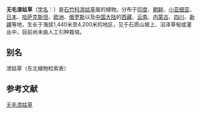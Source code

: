 {{Speciesbox
| name = 无毛漆姑草
| status = 
| status_system = 
| image = Sagina saginoides Atlas Alpenflora.jpg
| genus = Sagina
| species = saginoides
| authority = (L.) Karsten
}}

'''无毛漆姑草'''（[[学名|学名]]：{{lang|la|''Sagina saginoides''}}）是[[石竹科|石竹科]][[漆姑草|漆姑草]]属的植物。分布于[[印度|印度]]、[[朝鲜|朝鲜]]、[[小亚细亚|小亚细亚]]、[[日本|日本]]、[[哈萨克斯坦|哈萨克斯坦]]、[[欧洲|欧洲]]、[[俄罗斯|俄罗斯]]以及[[中国大陆|中国大陆]]的[[西藏|西藏]]、[[云南|云南]]、[[内蒙古|内蒙古]]、[[四川|四川]]、[[新疆|新疆]]等地，生长于海拔1,440米至4,200米的地区，见于石质山坡上、沼泽草甸或灌丛中，目前尚未由人工引种栽培。

== 别名 ==
漆姑草（东北植物检索表）

== 参考文献 ==
{{Taxonbar|from=Q163178}}

[[Category:漆姑草属|无毛漆姑草]]


{{植物小作品}}